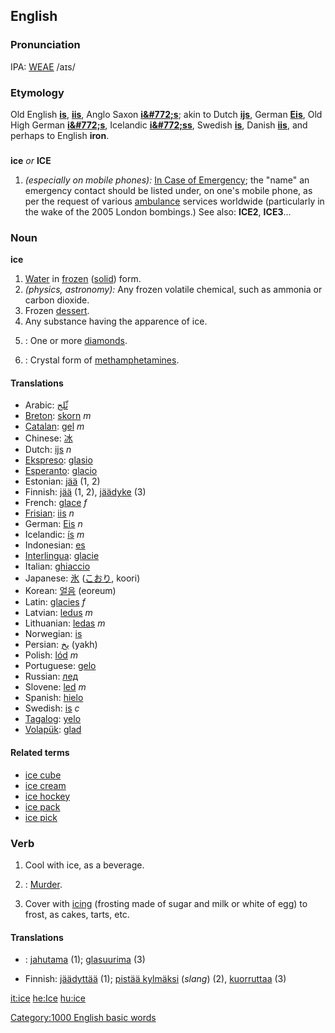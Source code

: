 ==English==

===Pronunciation===
IPA: [[WEAE]] /aɪs/

===Etymology===
Old English '''[[is]]''', '''[[iis]]''', Anglo Saxon '''[[i&#772;s]]'''; akin to Dutch '''[[ijs]]''', German '''[[Eis]]''', Old High German '''[[i&#772;s]]''', Icelandic '''[[i&#772;ss]]''', Swedish '''[[is]]''', Danish '''[[iis]]''', and perhaps to English '''iron'''.

==={{Acronym}}===
'''ice''' ''or'' '''ICE'''
# ''(especially on mobile phones):'' [[In Case of Emergency]]; the "name" an emergency contact should be listed under, on one's mobile phone, as per the request of various [[ambulance]] services worldwide (particularly in the wake of the 2005 London bombings.)  See also: '''ICE2''', '''ICE3'''...

===Noun===
'''ice'''

# [[Water]] in [[frozen]] ([[solid]]) form.
# ''(physics, astronomy):'' Any frozen volatile chemical, such as ammonia or carbon dioxide.
# Frozen [[dessert]].
# Any substance having the apparence of ice.
# {{slang}}: One or more [[diamond]]s.
# {{slang}}: Crystal form of [[methamphetamine]]s.

==== Translations ==== 
*Arabic: [[ثّلج]]
*[[Breton]]: [[skorn]] ''m''
*[[Catalan]]: [[gel]] ''m''
*Chinese: [[冰]]
*Dutch: [[ijs]] ''n''
*[[Ekspreso]]: [[glasio]]
*[[Esperanto]]: [[glacio]]
*Estonian: [[jää]] (1, 2)
*Finnish: [[jää]] (1, 2), [[jäädyke]] (3)
*French: [[glace]] ''f''
*[[Frisian]]: [[iis]] ''n''
*German: [[Eis]] ''n''
*Icelandic: [[ís]] ''m''
*Indonesian: [[es]]
*[[Interlingua]]: [[glacie]] 
*Italian: [[ghiaccio]]
*Japanese: [[氷]] ([[こおり]], koori)
*Korean: [[얼음]] (eoreum)
*Latin: [[glacies]] ''f''
*Latvian: [[ledus]] ''m''
*Lithuanian: [[ledas]] ''m''
*Norwegian: [[is]]
*Persian: [[یخ]] (yakh)
*Polish: [[lód]] ''m''
*Portuguese: [[gelo]]
*Russian: [[лед]]
*Slovene: [[led]] ''m'' 
*Spanish: [[hielo]]
*Swedish: [[is]] ''c''
*[[Tagalog]]: [[yelo]]
*[[Volapük]]: [[glad]]

====Related terms====
*[[ice cube]]
*[[ice cream]]
*[[ice hockey]]
*[[ice pack]]
*[[ice pick]]

===Verb===
{{en-infl-reg-other-e|ic|e}}
# Cool with ice, as a beverage.
# {{slang}}: [[murder|Murder]].
# Cover with [[icing]] (frosting made of sugar and milk or white of egg) to frost, as cakes, tarts, etc.

====Translations====
* {{et}}: [[jahutama]] (1); [[glasuurima]] (3)
*Finnish: [[jäädyttää]] (1); [[pistää kylmäksi]] (''slang'') (2), [[kuorruttaa]] (3)

[[Category:1000 English basic words]]

[[it:ice]]
[[he:Ice]]
[[hu:ice]]